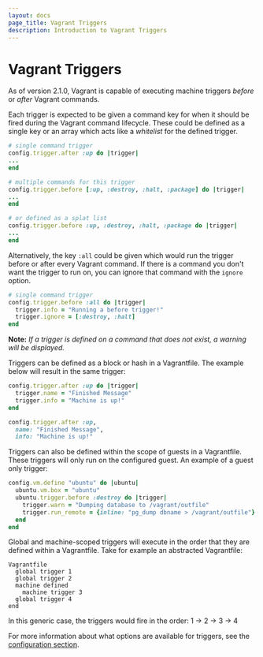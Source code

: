 ```yaml
---
layout: docs
page_title: Vagrant Triggers
description: Introduction to Vagrant Triggers
---
```


# Vagrant Triggers

As of version 2.1.0, Vagrant is capable of executing machine triggers _before_ or
_after_ Vagrant commands.

Each trigger is expected to be given a command key for when it should be fired
during the Vagrant command lifecycle. These could be defined as a single key or
an array which acts like a _whitelist_ for the defined trigger.

```ruby
# single command trigger
config.trigger.after :up do |trigger|
...
end

# multiple commands for this trigger
config.trigger.before [:up, :destroy, :halt, :package] do |trigger|
...
end

# or defined as a splat list
config.trigger.before :up, :destroy, :halt, :package do |trigger|
...
end
```

Alternatively, the key `:all` could be given which would run the trigger before
or after every Vagrant command. If there is a command you don't want the trigger
to run on, you can ignore that command with the `ignore` option.

```ruby
# single command trigger
config.trigger.before :all do |trigger|
  trigger.info = "Running a before trigger!"
  trigger.ignore = [:destroy, :halt]
end
```

**Note:** _If a trigger is defined on a command that does not exist, a warning
will be displayed._

Triggers can be defined as a block or hash in a Vagrantfile. The example below
will result in the same trigger:

```ruby
config.trigger.after :up do |trigger|
  trigger.name = "Finished Message"
  trigger.info = "Machine is up!"
end

config.trigger.after :up,
  name: "Finished Message",
  info: "Machine is up!"
```

Triggers can also be defined within the scope of guests in a Vagrantfile. These
triggers will only run on the configured guest. An example of a guest only trigger:

```ruby
config.vm.define "ubuntu" do |ubuntu|
  ubuntu.vm.box = "ubuntu"
  ubuntu.trigger.before :destroy do |trigger|
    trigger.warn = "Dumping database to /vagrant/outfile"
    trigger.run_remote = {inline: "pg_dump dbname > /vagrant/outfile"}
  end
end
```

Global and machine-scoped triggers will execute in the order that they are
defined within a Vagrantfile. Take for example an abstracted Vagrantfile:

```
Vagrantfile
  global trigger 1
  global trigger 2
  machine defined
    machine trigger 3
  global trigger 4
end
```

In this generic case, the triggers would fire in the order: 1 -> 2 -> 3 -> 4

For more information about what options are available for triggers, see the
[configuration section](/vagrant/docs/triggers/configuration).
